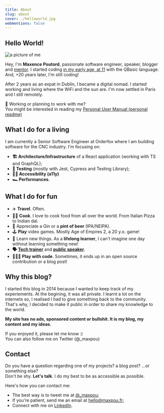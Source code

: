 ```yaml
---
title: About
slug: about
cover: ./helloworld.jpg
webmentions: false
---
```



## Hello World!

![a picture of me](../../images/me.jpeg)

Hey, I'm **Maxence Poutord**, passionate software engineer, speaker, blogger and
[mentor](https://mentors.codingcoach.io/?name=Maxence+Poutord). I started coding
[in my early age, at 11](https://twitter.com/_maxpou/status/771701472199340032) with the QBasic
language. And, +20 years later, I'm still coding!

After 2 years as an expat in Dublin, I became a digital nomad. I started working and living where
the WiFi and the sun are. I'm now settled in Paris and I still remotely.

<Info>
  🙋 Working or planning to work with me? <br />
  You might be interested in reading my <a href="/personal-user-manual">
    Personal User Manual (personal readme)
  </a>
</Info>

## What I do for a living

I am currently a Senior Software Engineer at Orderfox where I am building software for the CNC
industry. I'm focusing on:

- **🏗 Architecture/Infrastructure** of a React application (working with TS and GraphQL);
- **🚦 Testing** (mostly with Jest, Cypress and Testing Library);
- **👨‍🦯 Accessibility (a11y)**
- **🏎 Performances**.

## What I do for fun

- ✈️ **Travel**. Often.
- 👨‍🍳 **Cook**. I love to cook food from all over the world. From Italian Pizza to Indian dal.
- 🍺 Appreciate a Gin or a **pint of beer** (IPA/NEIPA).
- 🕹 **Play** video games. Mostly Age of Empires 2, a 20 y.o. game!
- 📘 Learn new things. As a **lifelong learner**, I can't imagine one day without learning something
  new!
- **🗣 [Tech trainer](./speaking#trainings--workshop)** and **[public speaker](./speaking)**.
- 👨🏼‍💻 **Play with code**. Sometimes, it ends up in an open source contribution or a blog post!

## Why this blog?

I started this blog in 2014 because I wanted to keep track of my experiements. At the begining, it
was all private. I learnt a lot on the internets so, I realised I had to give something back to the
community. That's why, I decided to make it public in order to share my knowledge to the world.

**My site has no ads, sponsored content or bullshit. It is my blog, my content and my ideas.**

If you enjoyed it, please let me know :)  
You can also follow me on Twitter (@\_maxpou)

<p>
  <FollowMe style={{ boxShadow: 'none' }} />
</p>

## Contact

Do you have a question regarding one of my projects? a blog post? ...or something else?  
Don't be shy. **Let's talk**. I do my best to be as accessible as possible.

Here's how you can contact me:

- The best way is to tweet me at [@\_maxpou](https://twitter.com/_maxpou);
- If you're patient, send me an email at [hello@maxpou.fr](mailto:hello@maxpou.fr);
- Connect with me on [LinkedIn](http://fr.linkedin.com/in/maxpou).
